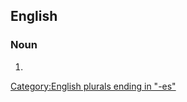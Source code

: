 ==English==

===Noun===
{{head|en|noun form}}

# {{plural of|en|granulovirus}}

[[Category:English plurals ending in "-es"]]